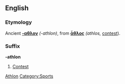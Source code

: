 ==English==
===Etymology===
Ancient {{Gr.}} '''[[-αθλον]]''' ''(-athlon)'', from '''[[ἆθλος]]''' ''(athlos,'' [[contest]]). 

===Suffix===
[[Category:English suffixes|Athlon]]
'''-athlon'''
#[[contest|Contest]]

[[Category:Sports]]